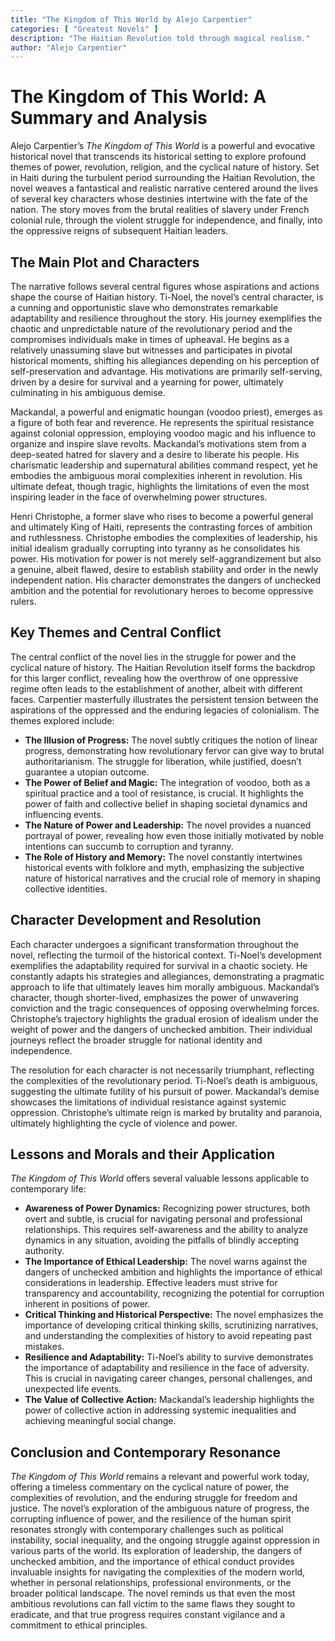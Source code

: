 ```yaml
---
title: "The Kingdom of This World by Alejo Carpentier"
categories: [ "Greatest Novels" ]
description: "The Haitian Revolution told through magical realism."
author: "Alejo Carpentier"
---
```

# The Kingdom of This World: A Summary and Analysis

Alejo Carpentier's *The Kingdom of This World* is a powerful and evocative historical novel that transcends its historical setting to explore profound themes of power, revolution, religion, and the cyclical nature of history.  Set in Haiti during the turbulent period surrounding the Haitian Revolution, the novel weaves a fantastical and realistic narrative centered around the lives of several key characters whose destinies intertwine with the fate of the nation.  The story moves from the brutal realities of slavery under French colonial rule, through the violent struggle for independence, and finally, into the oppressive reigns of subsequent Haitian leaders.

## The Main Plot and Characters

The narrative follows several central figures whose aspirations and actions shape the course of Haitian history.  Ti-Noel, the novel's central character, is a cunning and opportunistic slave who demonstrates remarkable adaptability and resilience throughout the story. His journey exemplifies the chaotic and unpredictable nature of the revolutionary period and the compromises individuals make in times of upheaval. He begins as a relatively unassuming slave but witnesses and participates in pivotal historical moments, shifting his allegiances depending on his perception of self-preservation and advantage. His motivations are primarily self-serving, driven by a desire for survival and a yearning for power, ultimately culminating in his ambiguous demise.

Mackandal, a powerful and enigmatic houngan (voodoo priest), emerges as a figure of both fear and reverence.  He represents the spiritual resistance against colonial oppression, employing voodoo magic and his influence to organize and inspire slave revolts. Mackandal's motivations stem from a deep-seated hatred for slavery and a desire to liberate his people. His charismatic leadership and supernatural abilities command respect, yet he embodies the ambiguous moral complexities inherent in revolution.  His ultimate defeat, though tragic, highlights the limitations of even the most inspiring leader in the face of overwhelming power structures.

Henri Christophe, a former slave who rises to become a powerful general and ultimately King of Haiti, represents the contrasting forces of ambition and ruthlessness.  Christophe embodies the complexities of leadership, his initial idealism gradually corrupting into tyranny as he consolidates his power. His motivation for power is not merely self-aggrandizement but also a genuine, albeit flawed, desire to establish stability and order in the newly independent nation. His character demonstrates the dangers of unchecked ambition and the potential for revolutionary heroes to become oppressive rulers.

## Key Themes and Central Conflict

The central conflict of the novel lies in the struggle for power and the cyclical nature of history.  The Haitian Revolution itself forms the backdrop for this larger conflict, revealing how the overthrow of one oppressive regime often leads to the establishment of another, albeit with different faces. Carpentier masterfully illustrates the persistent tension between the aspirations of the oppressed and the enduring legacies of colonialism.  The themes explored include:

* **The Illusion of Progress:** The novel subtly critiques the notion of linear progress, demonstrating how revolutionary fervor can give way to brutal authoritarianism.  The struggle for liberation, while justified, doesn't guarantee a utopian outcome.
* **The Power of Belief and Magic:** The integration of voodoo, both as a spiritual practice and a tool of resistance, is crucial.  It highlights the power of faith and collective belief in shaping societal dynamics and influencing events.
* **The Nature of Power and Leadership:** The novel provides a nuanced portrayal of power, revealing how even those initially motivated by noble intentions can succumb to corruption and tyranny.
* **The Role of History and Memory:**  The novel constantly intertwines historical events with folklore and myth, emphasizing the subjective nature of historical narratives and the crucial role of memory in shaping collective identities.


## Character Development and Resolution

Each character undergoes a significant transformation throughout the novel, reflecting the turmoil of the historical context.  Ti-Noel's development exemplifies the adaptability required for survival in a chaotic society.  He constantly adapts his strategies and allegiances, demonstrating a pragmatic approach to life that ultimately leaves him morally ambiguous.  Mackandal's character, though shorter-lived, emphasizes the power of unwavering conviction and the tragic consequences of opposing overwhelming forces. Christophe's trajectory highlights the gradual erosion of idealism under the weight of power and the dangers of unchecked ambition.  Their individual journeys reflect the broader struggle for national identity and independence.

The resolution for each character is not necessarily triumphant, reflecting the complexities of the revolutionary period. Ti-Noel's death is ambiguous, suggesting the ultimate futility of his pursuit of power.  Mackandal's demise showcases the limitations of individual resistance against systemic oppression. Christophe's ultimate reign is marked by brutality and paranoia, ultimately highlighting the cycle of violence and power.


## Lessons and Morals and their Application

*The Kingdom of This World* offers several valuable lessons applicable to contemporary life:

* **Awareness of Power Dynamics:** Recognizing power structures, both overt and subtle, is crucial for navigating personal and professional relationships. This requires self-awareness and the ability to analyze dynamics in any situation, avoiding the pitfalls of blindly accepting authority.
* **The Importance of Ethical Leadership:** The novel warns against the dangers of unchecked ambition and highlights the importance of ethical considerations in leadership.  Effective leaders must strive for transparency and accountability, recognizing the potential for corruption inherent in positions of power.
* **Critical Thinking and Historical Perspective:**  The novel emphasizes the importance of developing critical thinking skills, scrutinizing narratives, and understanding the complexities of history to avoid repeating past mistakes.
* **Resilience and Adaptability:** Ti-Noel's ability to survive demonstrates the importance of adaptability and resilience in the face of adversity.  This is crucial in navigating career changes, personal challenges, and unexpected life events.
* **The Value of Collective Action:** Mackandal's leadership highlights the power of collective action in addressing systemic inequalities and achieving meaningful social change.


## Conclusion and Contemporary Resonance

*The Kingdom of This World* remains a relevant and powerful work today, offering a timeless commentary on the cyclical nature of power, the complexities of revolution, and the enduring struggle for freedom and justice.  The novel's exploration of the ambiguous nature of progress, the corrupting influence of power, and the resilience of the human spirit resonates strongly with contemporary challenges such as political instability, social inequality, and the ongoing struggle against oppression in various parts of the world. Its exploration of leadership, the dangers of unchecked ambition, and the importance of ethical conduct provides invaluable insights for navigating the complexities of the modern world, whether in personal relationships, professional environments, or the broader political landscape.  The novel reminds us that even the most ambitious revolutions can fall victim to the same flaws they sought to eradicate, and that true progress requires constant vigilance and a commitment to ethical principles.

